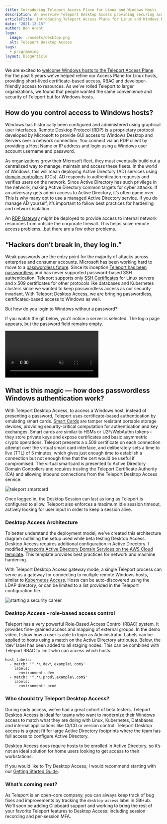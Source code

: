 ```yaml
---
title: Introducing Teleport Access Plane for Linux and Windows Hosts
description: An overview Teleport Desktop Access providing securing access to Windows Fleets.
articleTitle: Introducing Teleport Access Plane for Linux and Windows Hosts
date: "2021-12-15"
author: Ben Arent
logo:
  image: ./assets/desktop.png
  alt: Teleport Desktop Access
tags:
  - programming
layout: blogArticle
---
```


We are excited to [welcome Windows hosts to the Teleport Access Plane](/rdp-access-for-windows-browser/). For the past 5 years we’ve helped refine our Access Plane for Linux hosts, providing short-lived certificate-based access, RBAC and developer-friendly access to resources. As we’ve rolled Teleport to larger organizations, we found that people wanted the same convenience and security of Teleport but for Windows hosts.

## How do you control access to Windows hosts?

Windows has historically been configured and administered using graphical user interfaces. Remote Desktop Protocol (RDP) is a proprietary protocol developed by Microsoft to provide GUI access to Windows Desktop and Servers over a network connection. You connect via an RDP client by providing a Host Name or IP address and login using a Windows user account username and password.

As organizations grow their Microsoft fleet, they must eventually build out a centralized way to manage, maintain and access these fleets. In the world of Windows, this will mean deploying Active Directory (AD) services using [domain controllers](https://social.technet.microsoft.com/wiki/contents/articles/52587.active-directory-design-considerations-and-best-practices.aspx#Domain_Controller_Deployment_and_Management) (DCs). AD responds to authentication requests and verifies users on the network. Since Active Directory has such privilege in the network, making Active Directory common targets for cyber attacks. If an adversary gets admin access to Active Directory, it’s often game over. This is why many opt to use a managed Active Directory service. If you do manage AD yourself, it’s important to follow best practices for hardening and network isolation.

An [RDP Gateway](https://docs.microsoft.com/en-us/windows-server/remote/remote-desktop-services/rds-plan-access-from-anywhere) might be deployed to provide access to internal network resources from outside the corporate firewall. This helps solve remote access problems…but there are a few other problems.

## “Hackers don’t break in, they log in.”

Weak passwords are the entry point for the majority of attacks across enterprise and consumer accounts. Microsoft has been working hard to move to a [passwordless future](https://techcommunity.microsoft.com/t5/azure-active-directory-identity/introducing-password-removal-for-microsoft-accounts/ba-p/2747280). Since its inception [Teleport has been passwordless](/no-passwords/) and has never supported password-based SSH authentication. Teleport supports only [SSH Certificates](/ssh-certificates/) for Linux servers and x.509 certificates for other protocols like databases and Kubernetes clusters since we wanted to keep passwordless access as our security invariant. With Teleport Desktop Access, we are bringing passwordless, certificated-based access to Windows as well.

But how do you login to Windows without a password?

If you watch the gif below, you’ll notice a server is selected. The login page appears, but the password field remains empty.

<video autoPlay loop muted playsinline>
  <source src="./assets/teleport-desktop-access.mp4" type="video/mp4" />
  <source src="./assets/teleport-desktop-access.webm" type="video/webm" />
  Your browser does not support the video tag.
</video>

## What is this magic — how does passwordless Windows authentication work?

With Teleport Desktop Access, to access a Windows host, instead of presenting a password, Teleport uses certificate-based authentication by emulating smart cards. [Smart Cards](https://docs.microsoft.com/en-us/windows/security/identity-protection/smart-cards/smart-card-windows-smart-card-technical-reference) are tamper resistant portable storage devices, providing security-critical computation for authentication and key exchanges. Smart cards are similar to HSMs or U2F/WebAuthn tokens - they store private keys and expose certificates and basic asymmetric crypto operations. Teleport presents a x.509 certificate on each connection attempt over the virtual smart card interface, and deliberately sets a time to live (TTL) of 5 minutes, which gives just enough time to establish a connection but not enough time that the cert would be useful if compromised. The virtual smartcard is presented to Active Directory Domain Controllers and requires trusting the Teleport Certificate Authority (CA) and allowing inbound connections from the Teleport Desktop Access service.

![teleport smartcard](./assets/teleport-smart-card.png)

Once logged in, the Desktop Session can last as long as Teleport is configured to allow. Teleport also enforces a maximum idle session timeout, actively looking for user input in order to keep a session alive.

### Desktop Access Architecture

To better understand the deployment model, we’ve created this architecture diagram outlining the setup used while beta testing Desktop Access. Desktop Access requires additional configuration in Active Directory. I modified [Amazon’s Active Directory Domain Services on the AWS Cloud template](https://aws-quickstart.github.io/quickstart-microsoft-activedirectory/). This template provides best practices for network and machine hardening.

With Teleport Desktop Access gateway mode, a single Teleport process can serve as a gateway for connecting to multiple remote Windows hosts, similar to [Kubernetes Access](/kubernetes-access/). Hosts can be auto-discovered using the LDAP directory, or can be limited to a list provided in the Teleport configuration file.

![starting a security career](./assets/rdp-aws-access.png)

### Desktop Access - role-based access control

Teleport has a very powerful Role-Based Access Control (RBAC) system. It provides fine- grained access and mapping of external groups. In the demo video, I show how a user is able to login as Administrator. Labels can be applied to hosts using a match on the Active Directory attributes. Below, the ‘dev’ label has been added to all staging nodes. This can be combined with Teleport RBAC to limit who can access which hosts.

```
host_labels:
  - match: '^.*\.dev\.example\.com$'
    labels:
      environment: dev
  - match: '^.*\.prod\.example\.com$'
    labels:
      environment: prod
```

### Who should try Teleport Desktop Access?

During early access, we’ve had a great cohort of beta testers. Teleport Desktop Access is ideal for teams who want to modernize their Windows access to match what they are doing with Linux, Kubernetes, Databases and internal applications like CI/CD or version control. Teleport Desktop access is a great fit for large Active Directory footprints where the team has full access to configure Active Directory.

Desktop Access does require hosts to be enrolled in Active Directory, so it’s not an ideal solution for home users looking to get access to their workstations.

If you would like to Try Desktop Access, I would recommend starting with our [Getting Started Guide](https://goteleport.com/docs/desktop-access/introduction/).

### What’s coming next?

As Teleport is an open-core company, you can always keep track of bug fixes and improvements by tracking the `desktop-access` label in GitHub. We’ll soon be adding Clipboard support and working to bring the rest of your favorite Teleport features to Desktop Access: including session recording and per-session MFA.
